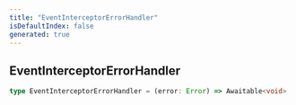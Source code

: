 ```yaml
---
title: "EventInterceptorErrorHandler"
isDefaultIndex: false
generated: true
---
```



<!-- This file was generated from the CommandKit source. Do not modify. Instead, re-run the "docgen" script -->


## EventInterceptorErrorHandler

<GenerationInfo sourceFile="packages/commandkit/src/components/common/EventInterceptor.ts" sourceLine="30" packageName="commandkit" />



```ts title="Signature"
type EventInterceptorErrorHandler = (error: Error) => Awaitable<void>
```
